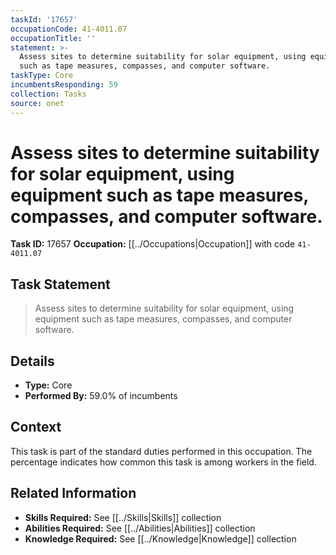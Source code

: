 ```yaml
---
taskId: '17657'
occupationCode: 41-4011.07
occupationTitle: ''
statement: >-
  Assess sites to determine suitability for solar equipment, using equipment
  such as tape measures, compasses, and computer software.
taskType: Core
incumbentsResponding: 59
collection: Tasks
source: onet
---
```

# Assess sites to determine suitability for solar equipment, using equipment such as tape measures, compasses, and computer software.

**Task ID:** 17657
**Occupation:** [[../Occupations|Occupation]] with code `41-4011.07`

## Task Statement

> Assess sites to determine suitability for solar equipment, using equipment such as tape measures, compasses, and computer software.

## Details

- **Type:** Core
- **Performed By:** 59.0% of incumbents

## Context

This task is part of the standard duties performed in this occupation. The percentage indicates how common this task is among workers in the field.

## Related Information

- **Skills Required:** See [[../Skills|Skills]] collection
- **Abilities Required:** See [[../Abilities|Abilities]] collection
- **Knowledge Required:** See [[../Knowledge|Knowledge]] collection
